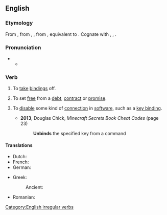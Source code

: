 ==English==

===Etymology===
From {{inh|en|enm|unbinden}}, from {{inh|en|ang|unbindan}}, {{m|ang|onbindan|t=to unbind; untie}}, from {{inh|en|gem-pro|*andabindaną}}, equivalent to {{prefix|en|un|bind}}. Cognate with {{cog|nl|ontbinden}}, {{cog|de|entbinden}}, {{cog|got|𐌰𐌽𐌳𐌱𐌹𐌽𐌳𐌰𐌽}}.

===Pronunciation===
* {{IPA|en|/ʌnˈbaɪnd/}}
** {{audio|en|LL-Q1860 (eng)-Vealhurl-unbind.wav|Audio (UK)}}
*: {{rhymes|en|aɪnd}}

===Verb===
{{en-verb|unbinds|unbinding|unbound|unbound|past_ptc2=unbounden|past_ptc2_qual=rare}}

# {{lb|en|transitive}} To [[take off|take]] [[binding]]s off.
# {{lb|en|transitive|figuratively}} To set [[free]] from a [[debt]], [[contract]] or [[promise]].
# {{lb|en|computing|transitive}} To [[disable]] some kind of [[connection]] in [[software]], such as a [[key binding]]. <!--also e.g. in programming-->
#* '''2013''', Douglas Chick, ''Minecraft Secrets Book Cheat Codes'' (page 23)
#*: '''Unbinds''' the specified key from a command

====Translations====
{{trans-top|take bindings off}}
* Dutch: {{t+|nl|ontbinden}}
* French: {{t+|fr|détacher}}
* German: {{t|de|losbinden}}
{{trans-mid}}
* Greek:
*: Ancient: {{t|grc|λύω}}
* Romanian: {{t+|ro|dezlega}}
{{trans-bottom}}

[[Category:English irregular verbs]]